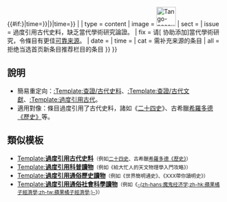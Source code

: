 {{#if:{{Template_error|date={{{1|{{{date|}}}}}}|time={{{time|<noinclude>1976-09-09</noinclude>}}}}}|{{Template_error|template_name=better source top|other_parameter={{{1|}}}|date={{{1|{{{date|}}}}}}|time={{{time|<noinclude>1976-09-09</noinclude>}}}}}
|<!-- {{Excessive historical sources
}} 开始-->{{ambox
| name  = Excessive historical sources
| subst = <includeonly>{{subst:</includeonly><includeonly>substcheck}}</includeonly>
| small = {{#ifeq: {{{1}}} | 章节 | left | {{{small|}}} }}
| type  = content
| image = [[File:Tango-nosources.svg|45px]]
| sect  = {{{1|}}}
| issue = 過度引用古代史料，缺乏當代學術研究論證。
| fix   = 请[{{fullurl:{{FULLPAGENAME}}|action=edit}} 协助添加]當代學術研究，令條目有更佳[[Wikipedia:可靠来源|可靠来源]]。
| date  = {{{date|}}}
| time  = {{{time|}}}
| cat   = 需补充来源的条目
| all   = 拒绝当选首页新条目推荐栏目的条目
}}<!-- {{Excessive historical sources
}} 结束 -->}}<noinclude>
==說明==
*簡易重定向：[[:Template:查證/古代史料]]、[[:Template:查證/古代文獻]]、[[:Template:過度引用古代]]。
*適用對像：條目過度引用了古代史料，諸如《[[二十四史]]》、古希臘[[歷史_(希羅多德)|希羅多德《歷史》]]等。

==類似模板==
*[[:Template:Excessive historical sources|Template:'''過度引用古代史料''']]<small>（例如[[二十四史]]、古希臘[[歷史_(希羅多德)|希羅多德《歷史》]]）</small>
*[[:Template:Excessive popular science|Template:'''過度引用科普讀物''']]<small>（例如《給大忙人的天文物理學入門攻略》）</small>
*[[:Template:Excessive popular history|Template:'''過度引用通俗歷史讀物''']]<small>（例如《世界簡明通史》、《XXX帶你讀明史》）</small>
*[[:Template:Excessive popular social sciences|Template:'''過度引用通俗社會科學讀物''']]<small>（例如《[[蘋果橘子經濟學|-{zh-hans:魔鬼经济学;zh-hk:蘋果橘子經濟學;zh-tw:蘋果橘子經濟學;}-]]》）</small>
</noinclude>